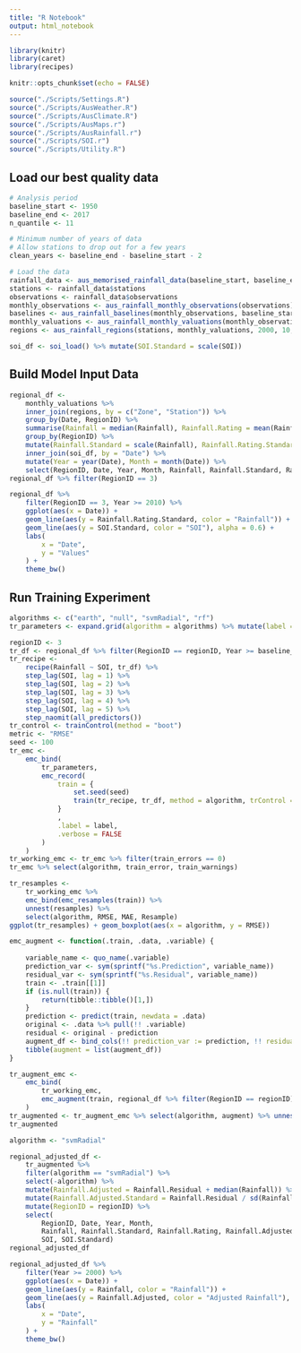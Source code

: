 ```yaml
---
title: "R Notebook"
output: html_notebook
---
```


```r
library(knitr)
library(caret)
library(recipes)

knitr::opts_chunk$set(echo = FALSE)

source("./Scripts/Settings.R")
source("./Scripts/AusWeather.R")
source("./Scripts/AusClimate.R")
source("./Scripts/AusMaps.r")
source("./Scripts/AusRainfall.r")
source("./Scripts/SOI.r")
source("./Scripts/Utility.R")

```

## Load our best quality data

```r

# Analysis period
baseline_start <- 1950
baseline_end <- 2017
n_quantile <- 11

# Minimum number of years of data
# Allow stations to drop out for a few years
clean_years <- baseline_end - baseline_start - 2

# Load the data
rainfall_data <- aus_memorised_rainfall_data(baseline_start, baseline_end, clean_years)
stations <- rainfall_data$stations
observations <- rainfall_data$observations
monthly_observations <- aus_rainfall_monthly_observations(observations)
baselines <- aus_rainfall_baselines(monthly_observations, baseline_start, baseline_end, n_quantile)
monthly_valuations <- aus_rainfall_monthly_valuations(monthly_observations, baselines, n_quantile)
regions <- aus_rainfall_regions(stations, monthly_valuations, 2000, 10, 12, 3, 7)

soi_df <- soi_load() %>% mutate(SOI.Standard = scale(SOI))

```

## Build Model Input Data

```r

regional_df <- 
    monthly_valuations %>%
    inner_join(regions, by = c("Zone", "Station")) %>%
    group_by(Date, RegionID) %>%
    summarise(Rainfall = median(Rainfall), Rainfall.Rating = mean(Rainfall.Rating)) %>%
    group_by(RegionID) %>%
    mutate(Rainfall.Standard = scale(Rainfall), Rainfall.Rating.Standard = scale(Rainfall.Rating)) %>%
    inner_join(soi_df, by = "Date") %>%
    mutate(Year = year(Date), Month = month(Date)) %>%
    select(RegionID, Date, Year, Month, Rainfall, Rainfall.Standard, Rainfall.Rating, Rainfall.Rating.Standard, SOI, SOI.Standard)
regional_df %>% filter(RegionID == 3)

```

```r

regional_df %>%
    filter(RegionID == 3, Year >= 2010) %>%
    ggplot(aes(x = Date)) +
    geom_line(aes(y = Rainfall.Rating.Standard, color = "Rainfall")) +
    geom_line(aes(y = SOI.Standard, color = "SOI"), alpha = 0.6) +
    labs(
        x = "Date",
        y = "Values"
    ) +
    theme_bw()


```

## Run Training Experiment

```r

algorithms <- c("earth", "null", "svmRadial", "rf")
tr_parameters <- expand.grid(algorithm = algorithms) %>% mutate(label = paste0("Algorithm ", algorithm))

regionID <- 3
tr_df <- regional_df %>% filter(RegionID == regionID, Year >= baseline_start, Year <= baseline_end)
tr_recipe <- 
    recipe(Rainfall ~ SOI, tr_df) %>% 
    step_lag(SOI, lag = 1) %>% 
    step_lag(SOI, lag = 2) %>%
    step_lag(SOI, lag = 3) %>%
    step_lag(SOI, lag = 4) %>%
    step_lag(SOI, lag = 5) %>%
    step_naomit(all_predictors())
tr_control <- trainControl(method = "boot")
metric <- "RMSE"
seed <- 100
tr_emc <-
    emc_bind(
        tr_parameters,
        emc_record(
            train = {
                set.seed(seed)
                train(tr_recipe, tr_df, method = algorithm, trControl = tr_control) 
            }
            ,
            .label = label,
            .verbose = FALSE
        )
    )
tr_working_emc <- tr_emc %>% filter(train_errors == 0)
tr_emc %>% select(algorithm, train_error, train_warnings)

```

```r

tr_resamples <- 
    tr_working_emc %>% 
    emc_bind(emc_resamples(train)) %>% 
    unnest(resamples) %>% 
    select(algorithm, RMSE, MAE, Resample)
ggplot(tr_resamples) + geom_boxplot(aes(x = algorithm, y = RMSE))

```

```r

emc_augment <- function(.train, .data, .variable) {
    
    variable_name <- quo_name(.variable)
    prediction_var <- sym(sprintf("%s.Prediction", variable_name))
    residual_var <- sym(sprintf("%s.Residual", variable_name))
    train <- .train[[1]]
    if (is.null(train)) {
        return(tibble::tibble()[1,])
    }
    prediction <- predict(train, newdata = .data)
    original <- .data %>% pull(!! .variable)
    residual <- original - prediction
    augment_df <- bind_cols(!! prediction_var := prediction, !! residual_var := residual, .data)
    tibble(augment = list(augment_df))
}

tr_augment_emc <- 
    emc_bind(
        tr_working_emc,
        emc_augment(train, regional_df %>% filter(RegionID == regionID), quo(Rainfall))
    )
tr_augmented <- tr_augment_emc %>% select(algorithm, augment) %>% unnest(augment) %>% as_tibble()
tr_augmented

```

```r

algorithm <- "svmRadial"

regional_adjusted_df <- 
    tr_augmented %>% 
    filter(algorithm == "svmRadial") %>% 
    select(-algorithm) %>% 
    mutate(Rainfall.Adjusted = Rainfall.Residual + median(Rainfall)) %>%
    mutate(Rainfall.Adjusted.Standard = Rainfall.Residual / sd(Rainfall)) %>%
    mutate(RegionID = regionID) %>%
    select(
        RegionID, Date, Year, Month, 
        Rainfall, Rainfall.Standard, Rainfall.Rating, Rainfall.Adjusted, Rainfall.Adjusted.Standard, 
        SOI, SOI.Standard)
regional_adjusted_df


```

```r

regional_adjusted_df %>%
    filter(Year >= 2000) %>%
    ggplot(aes(x = Date)) +
    geom_line(aes(y = Rainfall, color = "Rainfall")) +
    geom_line(aes(y = Rainfall.Adjusted, color = "Adjusted Rainfall"), alpha = 0.6) +
    labs(
        x = "Date",
        y = "Rainfall"
    ) +
    theme_bw()


```
